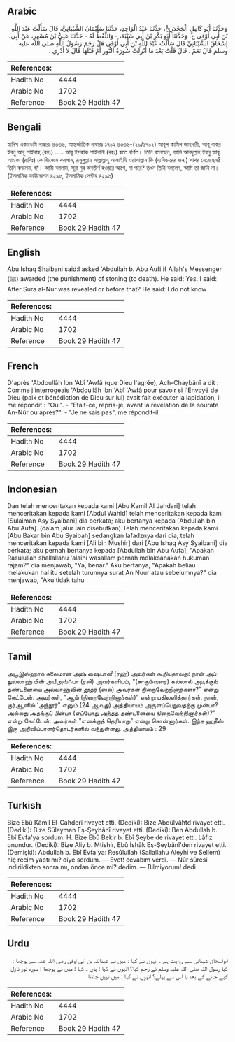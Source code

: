 ## Arabic


<div dir="rtl" lang="ar" style={{fontSize:'larger',backgroundColor:'#f8f9fa',padding:20}}>
وَحَدَّثَنَا أَبُو كَامِلٍ الْجَحْدَرِيُّ، حَدَّثَنَا عَبْدُ الْوَاحِدِ، حَدَّثَنَا سُلَيْمَانُ الشَّيْبَانِيُّ، قَالَ سَأَلْتُ عَبْدَ اللَّهِ بْنَ أَبِي أَوْفَى ح. وَحَدَّثَنَا أَبُو بَكْرِ بْنُ أَبِي شَيْبَةَ، - وَاللَّفْظُ لَهُ - حَدَّثَنَا عَلِيُّ بْنُ مُسْهِرٍ، عَنْ أَبِي، إِسْحَاقَ الشَّيْبَانِيِّ قَالَ سَأَلْتُ عَبْدَ اللَّهِ بْنَ أَبِي أَوْفَى هَلْ رَجَمَ رَسُولُ اللَّهِ صلى الله عليه وسلم قَالَ نَعَمْ ‏.‏ قَالَ قُلْتُ بَعْدَ مَا أُنْزِلَتْ سُورَةُ النُّورِ أَمْ قَبْلَهَا قَالَ لاَ أَدْرِي ‏.‏
</div>
<div style={{backgroundColor:'#f8f9fa',padding:20, marginBottom: 10}}><table> <thead> <tr> <th>References:</th> <th></th> </tr> </thead> <tbody><tr><td>Hadith No</td><td>4444</td></tr><tr><td>Arabic No</td><td>1702</td></tr><tr><td>Reference</td><td>Book 29 Hadith 47</td></tr></tbody></table></div>

## Bengali


<div dir="ltr" lang="bn" style={{fontSize:'larger',backgroundColor:'#f8f9fa',padding:20}}>
হাদিস একাডেমি নাম্বারঃ ৪৩৩৬, আন্তর্জাতিক নাম্বারঃ ১৭০২ ৪৩৩৬-(২৯/১৭০২) আবূল কামিল জাহদারী, আবূ বাকর ইবনু আবূ শাইবাহ্ (রহঃ) ..... আবূ ইসহাক শাইবানী (রহঃ) হতে বর্ণিত। তিনি বলেছেন, আমি আবদুল্লাহ ইবনু আবূ আওফা (রাযিঃ) কে জিজ্ঞেস করলাম, রসূলুল্লাহ সাল্লাল্লাহু আলাইহি ওয়াসাল্লাম কি (ব্যভিচারের জন্য) পাথর মেরেছেন? তিনি বললেন, হ্যাঁ। আমি বললাম, সূরা নুর অবতীর্ণ হওয়ার আগে, না পরে? তখন তিনি বললেন, আমি তা জানি না। (ইসলামিক ফাউন্ডেশন ৪২৯৫, ইসলামিক সেন্টার ৪২৯৬)
</div>
<div style={{backgroundColor:'#f8f9fa',padding:20, marginBottom: 10}}><table> <thead> <tr> <th>References:</th> <th></th> </tr> </thead> <tbody><tr><td>Hadith No</td><td>4444</td></tr><tr><td>Arabic No</td><td>1702</td></tr><tr><td>Reference</td><td>Book 29 Hadith 47</td></tr></tbody></table></div>

## English


<div dir="ltr" lang="en" style={{fontSize:'larger',backgroundColor:'#f8f9fa',padding:20}}>
Abu Ishaq Shaibani said:I asked 'Abdullah b. Abu Aufi if Allah's Messenger (ﷺ) awarded (the punishment) of stoning (to death). He said: Yes. I said: After Sura al-Nur was revealed or before that? He said: I do not know
</div>
<div style={{backgroundColor:'#f8f9fa',padding:20, marginBottom: 10}}><table> <thead> <tr> <th>References:</th> <th></th> </tr> </thead> <tbody><tr><td>Hadith No</td><td>4444</td></tr><tr><td>Arabic No</td><td>1702</td></tr><tr><td>Reference</td><td>Book 29 Hadith 47</td></tr></tbody></table></div>

## French


<div dir="ltr" lang="fr" style={{fontSize:'larger',backgroundColor:'#f8f9fa',padding:20}}>
D'après 'Abdoullâh Ibn 'Abî 'Awfâ (que Dieu l'agrée), Ach-Chaybânî a dit : Comme j'interrogeais 'Abdoullâh Ibn 'Abî 'Awfâ pour savoir si l'Envoyé de Dieu (paix et bénédiction de Dieu sur lui) avait fait exécuter la lapidation, il me répondit : "Oui". - "Etait-ce, repris-je, avant la révélation de la sourate An-Nûr ou après?". - "Je ne sais pas", me répondit-il
</div>
<div style={{backgroundColor:'#f8f9fa',padding:20, marginBottom: 10}}><table> <thead> <tr> <th>References:</th> <th></th> </tr> </thead> <tbody><tr><td>Hadith No</td><td>4444</td></tr><tr><td>Arabic No</td><td>1702</td></tr><tr><td>Reference</td><td>Book 29 Hadith 47</td></tr></tbody></table></div>

## Indonesian


<div dir="ltr" lang="id" style={{fontSize:'larger',backgroundColor:'#f8f9fa',padding:20}}>
Dan telah menceritakan kepada kami [Abu Kamil Al Jahdari] telah menceritakan kepada kami [Abdul Wahid] telah menceritakan kepada kami [Sulaiman Asy Syaibani] dia berkata; aku bertanya kepada [Abdullah bin Abu Aufa]. (dalam jalur lain disebutkan) Telah menceritakan kepada kami [Abu Bakar bin Abu Syaibah] sedangkan lafadznya dari dia, telah menceritakan kepada kami [Ali bin Mushir] dari [Abu Ishaq Asy Syaibani] dia berkata; aku pernah bertanya kepada [Abdullah bin Abu Aufa], "Apakah Rasulullah shallallahu 'alaihi wasallam pernah melaksanakan hukuman rajam?" dia menjawab, "Ya, benar." Aku bertanya, "Apakah beliau melakukan hal itu setelah turunnya surat An Nuur atau sebelumnya?" dia menjawab, "Aku tidak tahu
</div>
<div style={{backgroundColor:'#f8f9fa',padding:20, marginBottom: 10}}><table> <thead> <tr> <th>References:</th> <th></th> </tr> </thead> <tbody><tr><td>Hadith No</td><td>4444</td></tr><tr><td>Arabic No</td><td>1702</td></tr><tr><td>Reference</td><td>Book 29 Hadith 47</td></tr></tbody></table></div>

## Tamil


<div dir="ltr" lang="ta" style={{fontSize:'larger',backgroundColor:'#f8f9fa',padding:20}}>
அபூஇஸ்ஹாக் சுலைமான் அஷ் ஷைபானீ (ரஹ்) அவர்கள் கூறியதாவது: நான் அப்துல்லாஹ் பின் அபீஅவ்ஃபா (ரலி) அவர்களிடம், "(சாகும்வரை) கல்லால் அடிக்கும் தண்டனையை அல்லாஹ்வின் தூதர் (ஸல்) அவர்கள் நிறைவேற்றினார்களா?" என்று கேட்டேன். அவர்கள், "ஆம் (நிறைவேற்றினார்கள்)” என்று பதிலளித்தார்கள். நான், குர்ஆனில் ‘அந்நூர்" எனும் (24 ஆவது) அத்தியாயம் அருளப்பெறுவதற்கு முன்பா? அல்லது அதற்குப் பின்பா (எப்போது அந்தத் தண்டனையை நிறைவேற்றினார்கள்)?" என்று கேட்டேன். அவர்கள் "எனக்குத் தெரியாது" என்று சொன்னார்கள். இந்த ஹதீஸ் இரு அறிவிப்பாளர்தொடர்களில் வந்துள்ளது. அத்தியாயம் : 29
</div>
<div style={{backgroundColor:'#f8f9fa',padding:20, marginBottom: 10}}><table> <thead> <tr> <th>References:</th> <th></th> </tr> </thead> <tbody><tr><td>Hadith No</td><td>4444</td></tr><tr><td>Arabic No</td><td>1702</td></tr><tr><td>Reference</td><td>Book 29 Hadith 47</td></tr></tbody></table></div>

## Turkish


<div dir="ltr" lang="tr" style={{fontSize:'larger',backgroundColor:'#f8f9fa',padding:20}}>
Bize Ebû Kâmil El-Cahderî rivayet etti. (Dediki): Bize Abdülvâhtd rivayet etti. (Dediki): Bize Süleyman Eş-Şeybânî rivayet etti. (Dediki): Ben Abdullah b. Ebî Evfa'ya sordum. H. Bize Ebû Bekir b. Ebî Şeybe de rivayet etti. Lâfız onundur. (Dediki): Bize Aliy b. Mtishir, Ebû İshâk Eş-Şeybânî'den rivayet etti. (Demişki): Abdullah b. Ebî Evfa'ya: Resûlullah (Sallallahu Aleyhi ve Sellem) hiç recim yaptı mı? diye sordum. — Evet! cevabım verdi. — Nûr sûresi indirildikten sonra mı, ondan önce mi? dedim. — Bilmiyorum! dedi
</div>
<div style={{backgroundColor:'#f8f9fa',padding:20, marginBottom: 10}}><table> <thead> <tr> <th>References:</th> <th></th> </tr> </thead> <tbody><tr><td>Hadith No</td><td>4444</td></tr><tr><td>Arabic No</td><td>1702</td></tr><tr><td>Reference</td><td>Book 29 Hadith 47</td></tr></tbody></table></div>

## Urdu


<div dir="rtl" lang="ur" style={{fontSize:'larger',backgroundColor:'#f8f9fa',padding:20}}>
ابواسحاق شیبانی سے روایت ہے ، انہوں نے کہا : میں نے عبداللہ بن ابی اوفیٰ رضی اللہ عنہ سے پوچھا : کیا رسول اللہ صلی اللہ علیہ وسلم نے رجم کیا؟ انہوں نے کہا : ہاں ۔ کہا : میں نے پوچھا : سورہ نور نازل کیے جانے کے بعد یا اس سے پہلے؟ انہوں نے کہا : میں نہیں جانتا
</div>
<div style={{backgroundColor:'#f8f9fa',padding:20, marginBottom: 10}}><table> <thead> <tr> <th>References:</th> <th></th> </tr> </thead> <tbody><tr><td>Hadith No</td><td>4444</td></tr><tr><td>Arabic No</td><td>1702</td></tr><tr><td>Reference</td><td>Book 29 Hadith 47</td></tr></tbody></table></div>